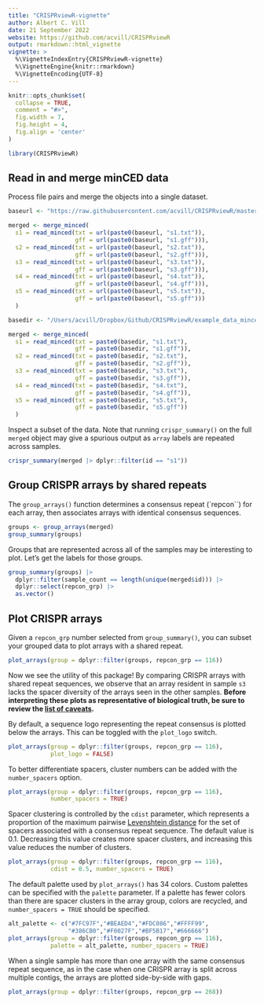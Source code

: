 ```yaml
---
title: "CRISPRviewR-vignette"
author: Albert C. Vill
date: 21 September 2022
website: https://github.com/acvill/CRISPRviewR
output: rmarkdown::html_vignette
vignette: >
  %\VignetteIndexEntry{CRISPRviewR-vignette}
  %\VignetteEngine{knitr::rmarkdown}
  %\VignetteEncoding{UTF-8}
---
```


```r
knitr::opts_chunk$set(
  collapse = TRUE,
  comment = "#>",
  fig.width = 7,
  fig.height = 4,
  fig.align = 'center'
)
```

```r
library(CRISPRviewR)
```

## Read in and merge minCED data

Process file pairs and merge the objects into a single dataset.
```r
baseurl <- "https://raw.githubusercontent.com/acvill/CRISPRviewR/master/example_data_minced/"

merged <- merge_minced(
  s1 = read_minced(txt = url(paste0(baseurl, "s1.txt")),
                   gff = url(paste0(baseurl, "s1.gff"))),
  s2 = read_minced(txt = url(paste0(baseurl, "s2.txt")),
                   gff = url(paste0(baseurl, "s2.gff"))),
  s3 = read_minced(txt = url(paste0(baseurl, "s3.txt")),
                   gff = url(paste0(baseurl, "s3.gff"))),
  s4 = read_minced(txt = url(paste0(baseurl, "s4.txt")),
                   gff = url(paste0(baseurl, "s4.gff"))),
  s5 = read_minced(txt = url(paste0(baseurl, "s5.txt")),
                   gff = url(paste0(baseurl, "s5.gff")))
  )
```
```r
basedir <- "/Users/acvill/Dropbox/Github/CRISPRviewR/example_data_minced/"

merged <- merge_minced(
  s1 = read_minced(txt = paste0(basedir, "s1.txt"),
                   gff = paste0(basedir, "s1.gff")),
  s2 = read_minced(txt = paste0(basedir, "s2.txt"),
                   gff = paste0(basedir, "s2.gff")),
  s3 = read_minced(txt = paste0(basedir, "s3.txt"),
                   gff = paste0(basedir, "s3.gff")),
  s4 = read_minced(txt = paste0(basedir, "s4.txt"),
                   gff = paste0(basedir, "s4.gff")),
  s5 = read_minced(txt = paste0(basedir, "s5.txt"),
                   gff = paste0(basedir, "s5.gff"))
  )
```

Inspect a subset of the data. Note that running `crispr_summary()` on the full
`merged` object may give a spurious output as `array` labels are repeated 
across samples.
```r
crispr_summary(merged |> dplyr::filter(id == "s1"))
```

## Group CRISPR arrays by shared repeats

The `group_arrays()` function determines a consensus repeat (`repcon``) for each array,
then associates arrays with identical consensus sequences.
```r
groups <- group_arrays(merged)
group_summary(groups)
```

Groups that are represented across all of the samples may be interesting to plot. Let's get the labels for those groups.
```r
group_summary(groups) |>
  dplyr::filter(sample_count == length(unique(merged$id))) |>
  dplyr::select(repcon_grp) |>
  as.vector()
```

## Plot CRISPR arrays

Given a `repcon_grp` number selected from `group_summary()`,
you can subset your grouped data to plot arrays with a shared repeat.
```r
plot_arrays(group = dplyr::filter(groups, repcon_grp == 116))
```

Now we see the utility of this package! By comparing CRISPR arrays with shared
repeat sequences, we observe that an array resident in sample `s3` lacks the
spacer diversity of the arrays seen in the other samples. **Before interpreting 
these plots as representative of biological truth, be sure to review the [list
of caveats](https://github.com/acvill/CRISPRviewR#caveat-emptor).**

By default, a sequence logo representing the repeat consensus is plotted below
the arrays. This can be toggled with the `plot_logo` switch.
```r
plot_arrays(group = dplyr::filter(groups, repcon_grp == 116),
            plot_logo = FALSE)
```



To better differentiate spacers, cluster numbers can be added with the
`number_spacers` option.
```r
plot_arrays(group = dplyr::filter(groups, repcon_grp == 116),
            number_spacers = TRUE)
```

Spacer clustering is controlled by the `cdist` parameter, which represents a
proportion of the maximum pairwise [Levenshtein distance](https://en.wikipedia.org/wiki/Levenshtein_distance)
for the set of spacers associated with a consensus repeat sequence. The default
value is 0.1. Decreasing this value creates more spacer clusters, and increasing
this value reduces the number of clusters.
```r
plot_arrays(group = dplyr::filter(groups, repcon_grp == 116),
            cdist = 0.5, number_spacers = TRUE)
```

The default palette used by `plot_arrays()` has 34 colors. Custom palettes
can be specified with the `palette` parameter. If a palette has fewer colors
than there are spacer clusters in the array group, colors are recycled, and 
`number_spacers = TRUE` should be specified.
```r
alt_palette <- c("#7FC97F","#BEAED4","#FDC086","#FFFF99",
                 "#386CB0","#F0027F","#BF5B17","#666666")
plot_arrays(group = dplyr::filter(groups, repcon_grp == 116),
            palette = alt_palette, number_spacers = TRUE)
```

When a single sample has more than one array with the same consensus repeat
sequence, as in the case when one CRISPR array is split across multiple contigs,
the arrays are plotted side-by-side with gaps.

```r
plot_arrays(group = dplyr::filter(groups, repcon_grp == 268))
```

